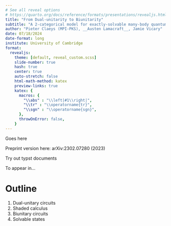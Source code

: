 ```yaml
---
# See all reveal options
# https://quarto.org/docs/reference/formats/presentations/revealjs.html
title: "From Dual-unitarity to Biunitarity" 
subtitle: "A 2-categorical model for exactly-solvable many-body quantum dynamics\n arXiv:2302.07280 (J Phys A, to appear)"
author: "Pieter Claeys (MPI-PKS), __Austen Lamacraft__, Jamie Vicary"
date: 07/18/2024
date-format: long
institute: University of Cambridge
format:
  revealjs:
    theme: [default, reveal_custom.scss]
    slide-number: true
    hash: true
    center: true
    auto-stretch: false
    html-math-method: katex
    preview-links: true
    katex: {
      macros: {
        "\\abs" : "\\left|#1\\right|",
        "\\tr" : "\\operatorname{tr}",
        "\\sgn" : "\\operatorname{sgn}",
      },
      throwOnError: false,
    }
---
```



Goes here

Preprint version here: arXiv:2302.07280 (2023)

Try out typst documents



To appear in... 

# Outline

1. Dual-unitary circuits
2. Shaded calculus
3. Biunitary circuits
4. Solvable states